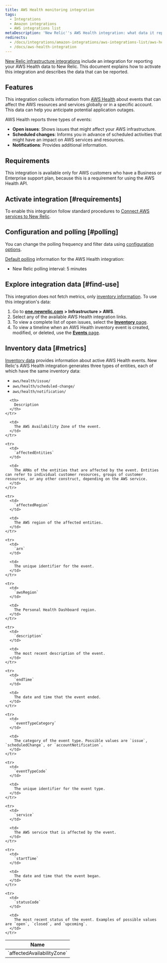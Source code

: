 ```yaml
---
title: AWS Health monitoring integration
tags:
  - Integrations
  - Amazon integrations
  - AWS integrations list
metaDescription: 'New Relic''s AWS Health integration: what data it reports, and how to enable it.'
redirects:
  - /docs/integrations/amazon-integrations/aws-integrations-list/aws-health-monitoring-integration-0
  - /docs/aws-health-integration
---
```


[New Relic infrastructure integrations](/docs/infrastructure/integrations-getting-started/getting-started/introduction-infrastructure-integrations) include an integration for reporting your AWS Health data to New Relic. This document explains how to activate this integration and describes the data that can be reported.

## Features

This integration collects information from [AWS Health](https://docs.aws.amazon.com/health/latest/ug/what-is-aws-health.html) about events that can affect the AWS resources and services globally or in a specific account. This data can help you anticipate potential application outages.

AWS Health reports three types of events:

* **Open issues**: Shows issues that might affect your AWS infrastructure.
* **Scheduled changes**: Informs you in advance of scheduled activities that might have an impact on AWS services and resources.
* **Notifications**: Provides additional information.

## Requirements

This integration is available only for AWS customers who have a Business or Enterprise support plan, because this is a requirement for using the AWS Health API.

## Activate integration [#requirements]

To enable this integration follow standard procedures to [Connect AWS services to New Relic](https://docs.newrelic.com/docs/infrastructure/infrastructure-integrations/getting-started/connect-aws-integrations-infrastructure).

## Configuration and polling [#polling]

You can change the polling frequency and filter data using [configuration options](/docs/integrations/new-relic-integrations/getting-started/configure-polling-frequency-data-collection-cloud-integrations).

[Default polling](/docs/infrastructure/amazon-integrations/aws-integrations-list/aws-polling-intervals-infrastructure-integrations) information for the AWS Health integration:

* New Relic polling interval: 5 minutes

## Explore integration data [#find-use]

This integration does not fetch metrics, only [inventory information](#metrics). To use this integration's data:

1. Go to [**one.newrelic.com**](http://one.newrelic.com) **> Infrastructure > AWS**.
2. Select any of the available AWS Health integration links.
3. To view a complete list of open issues, select the [**Inventory** page](/docs/infrastructure/new-relic-infrastructure/infrastructure-ui-pages/infrastructure-inventory-page-search-your-entire-infrastructure).
4. To view a timeline when an AWS Health inventory event is created, modified, or deleted, use the [**Events** page](/docs/infrastructure/new-relic-infrastructure/infrastructure-ui-pages/infrastructure-events-page-live-feed-every-config-change).

## Inventory data [#metrics]

[Inventory data](/docs/infrastructure/integrations-getting-started/getting-started/understand-integration-data-data-types#inventory-data) provides information about active AWS Health events. New Relic's AWS Health integration generates three types of entities, each of which have the same inventory data:

* `aws/health/issue/`
* `aws/health/scheduled-change/`
* `aws/health/notification/`

<table>
  <thead>
    <tr>
      <th style={{ width: "300px" }}>
        Name
      </th>

      <th>
        Description
      </th>
    </tr>
  </thead>

  <tbody>
    <tr>
      <td>
        `affectedAvailabilityZone`
      </td>

      <td>
        The AWS Availability Zone of the event.
      </td>
    </tr>

    <tr>
      <td>
        `affectedEntities`
      </td>

      <td>
        The ARNs of the entities that are affected by the event. Entities can refer to individual customer resources, groups of customer resources, or any other construct, depending on the AWS service.
      </td>
    </tr>

    <tr>
      <td>
        `affectedRegion`
      </td>

      <td>
        The AWS region of the affected entities.
      </td>
    </tr>

    <tr>
      <td>
        `arn`
      </td>

      <td>
        The unique identifier for the event.
      </td>
    </tr>

    <tr>
      <td>
        `awsRegion`
      </td>

      <td>
        The Personal Health Dashboard region.
      </td>
    </tr>

    <tr>
      <td>
        `description`
      </td>

      <td>
        The most recent description of the event.
      </td>
    </tr>

    <tr>
      <td>
        `endTime`
      </td>

      <td>
        The date and time that the event ended.
      </td>
    </tr>

    <tr>
      <td>
        `eventTypeCategory`
      </td>

      <td>
        The category of the event type. Possible values are `issue`, `scheduledChange`, or `accountNotification`.
      </td>
    </tr>

    <tr>
      <td>
        `eventTypeCode`
      </td>

      <td>
        The unique identifier for the event type.
      </td>
    </tr>

    <tr>
      <td>
        `service`
      </td>

      <td>
        The AWS service that is affected by the event.
      </td>
    </tr>

    <tr>
      <td>
        `startTime`
      </td>

      <td>
        The date and time that the event began.
      </td>
    </tr>

    <tr>
      <td>
        `statusCode`
      </td>

      <td>
        The most recent status of the event. Examples of possible values are `open`, `closed`, and `upcoming`.
      </td>
    </tr>
  </tbody>
</table>
